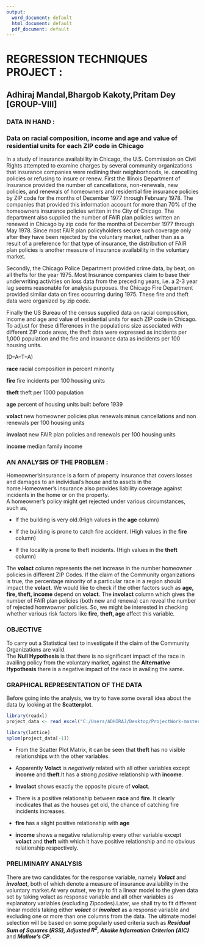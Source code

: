 ---
output:
  word_document: default
  html_document: default
  pdf_document: default
---
# REGRESSION TECHNIQUES PROJECT :
## Adhiraj Mandal,Bhargob Kakoty,Pritam Dey [GROUP-VIII]


### **DATA IN HAND : **
### Data on racial composition, income and age and value of residential units for each ZIP code in Chicago



In a study of insurance availability in Chicago, the U.S. Commission on Civil Rights attempted to examine charges by several community
organizations that insurance companies were redlining their neighborhoods, ie. cancelling policies or refusing to insure or renew. First the
Illinois Department of Insurance provided the number of cancellations, non-renewals, new policies, and renewals of homeowners and
residential fire insurance policies by ZIP code for the months of December 1977 through February 1978. The companies that provided this
information account for more than 70% of the homeowners insurance policies written in the City of Chicago. The department also supplied
the number of FAIR plan policies written an renewed in Chicago by zip code for the months of December 1977 through May 1978. Since
most FAIR plan policyholders secure such coverage only after they have been rejected by the voluntary market, rather than as a result of a
preference for that type of insurance, the distribution of FAIR plan policies is another measure of insurance availability in the voluntary
market.

Secondly, the Chicago Police Department provided crime data, by beat, on all thefts for the year 1975. Most Insurance companies claim to
base their underwriting activities on loss data from the preceding years, i.e. a 2-3 year lag seems reasonable for analysis purposes. the
Chicago Fire Department provided similar data on fires occurring during 1975. These fire and theft data were organized by zip code.

Finally the US Bureau of the census supplied data on racial composition, income and age and value of residential units for each ZIP code in
Chicago. To adjust for these differences in the populations size associated with different ZIP code areas, the theft data were expressed as
incidents per 1,000 population and the fire and insurance data as incidents per 100 housing units. 

(D--A--T--A)

**race**     racial composition in percent minority  

**fire**     fire  incidents per 100 housing units  

**theft**    theft per 1000 population  

**age**      percent of housing units built before 1939  

**volact**   new homeowner policies plus renewals minus cancellations and non renewals per 100 housing units  

**involact** new FAIR plan policies and renewals per 100 housing units  

**income**   median family income  


### **AN ANALYSIS OF THE PROBLEM  :**

Homeowner'sinsurance is a form of property insurance that covers losses and damages to an individual's house and to assets in the home.Homeowner's insurance also provides liability coverage against incidents in the home or on the property.  
A homeowner's policy might get rejected under various circumstances, such as,  

* If the building is very old.(High values in the **age** column)  

* If the building is prone to catch  fire accident. (High values in the **fire** column)  

* If the locality is prone to theft incidents. (High values in the **theft** column)  

The **volact** column represents the net increase in the number homeowner policies in different ZIP Codes. If the claim of the Community organizations is true, the percentage minority of a particular race in a region should impact the **volact**. We would like to check if the other factors such as **age, fire, theft, income** depend on **volact**. The **involact** column which gives the number of FAIR plan policies (both new and renewa) can reveal the number of rejected homwowner policies. So, we might be interested in checking whether various risk factors like **fire, theft, age** affect this variable. 



    
### **OBJECTIVE**    

To carry out a Statistical test to investigate if  the claim of the Community Organizations are valid.  
The **Null Hypothesis** is that there is no significant impact of the race in availing policy from the voluntary market, against the **Alternative Hypothesis** there is a negative impact of the race in availing the same.

### **GRAPHICAL REPRESENTATION OF THE DATA**

Before going into the analysis, we try to have some overall idea about the data by looking at the **Scatterplot**.         
     
```{r,include=FALSE}
library(readxl)
project_data <- read_excel("C:/Users/ADHIRAJ/Desktop/ProjectWork-master/project_data.xlsx")
```
```{r, fig.dim= c(9,9)}
library(lattice)
splom(project_data[-1])
```


* From the Scatter Plot Matrix, it can be seen that **theft** has no visible relationships with the other variables.  
* Apparently **Volact** is *negatively* related with all other variables except **income** and **theft**.It has a   strong *positive* relationship with **income**.  

* **Involact** shows exactly the opposite picure of **volact**.  

*  There is a positive relationship between **race** and **fire**. It clearly incdicates that as the houses get old, the chance of catching fire incidents increases.

*  **fire** has a slight positive relationship with **age**

*  **income** shows a negative relationship every other variable except **volact** and **theft** with which it have positive relationship and no obvious relationship respectively.



### **PRELIMINARY ANALYSIS**

There are two candidates for the response variable, namely ***Volact*** and ***involact***, both of which denote a measure of insurance availability in the voluntary market.At very outset, we try to fit a linear model to the given data set by taking volact as response variable and all other variables as explanatory variables (excluding Zipcodes).Later, we shall try to fit different linear models taking either ***volact*** or ***involact*** as a response variable and excluding one or more than one columns from the data. The ultimate model selection will be based on some popularly used criteria such as ***Residual Sum of Squares (RSS), Adjusted $R^2$, Akaike Information Criterion (AIC)*** and ***Mallow's CP***.
         
  
